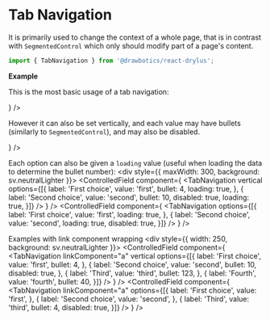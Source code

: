 


# Tab Navigation

It is primarily used to change the context of a whole page, that is in contrast with `SegmentedControl` which only should modify part of a page's content.
```jsx
import { TabNavigation } from '@drawbotics/react-drylus';
```

__Example__

This is the most basic usage of a tab navigation:

<Playground component={TabNavigation}>
  <ControlledField component={
    <TabNavigation
      options={[{
        label: 'First choice',
        value: 'first',
      }, {
        label: 'Second choice',
        value: 'second',
      }, {
        label: 'Third',
        value: 'third',
        bullet: 4,
        disabled: true,
      }]} />
  } />
</Playground>

However it can also be set vertically, and each value may have bullets (similarly to `SegmentedControl`), and may also be disabled.

<Playground>
  <div style={{ maxWidth: 300, background: sv.neutralLighter }}>
    <ControlledField component={
      <TabNavigation
        vertical
        options={[{
          label: 'First choice',
          value: 'first',
          bullet: 4,
        }, {
          label: 'Second choice',
          value: 'second',
          bullet: 10,
          disabled: true,
        }, {
          label: 'Third',
          value: 'third',
          bullet: 123,
        }, {
          label: 'Fourth',
          value: 'fourth',
          bullet: 40,
        }]} />
      } />
  </div>
</Playground>

Each option can also be given a `loading` value (useful when loading the data to determine the bullet number):
<Playground>
  <Flex justify={FlexJustify.SPACE_AROUND}>
    <FlexItem>
      <div style={{ maxWidth: 300, background: sv.neutralLighter }}>
        <ControlledField component={
          <TabNavigation
            vertical
            options={[{
              label: 'First choice',
              value: 'first',
              bullet: 4,
              loading: true,
            }, {
              label: 'Second choice',
              value: 'second',
              bullet: 10,
              disabled: true,
              loading: true,
            }]} />
          } />
      </div>
    </FlexItem>
    <FlexItem>
      <ControlledField component={
        <TabNavigation
          options={[{
            label: 'First choice',
            value: 'first',
            loading: true,
          }, {
            label: 'Second choice',
            value: 'second',
            loading: true,
            disabled: true,
          }]} />
      } />
    </FlexItem>
  </Flex>
</Playground>


Examples with link component wrapping
<Playground>
  <Flex justify={FlexJustify.SPACE_AROUND}>
    <FlexItem>
      <div style={{ width: 250, background: sv.neutralLighter }}>
        <ControlledField component={
          <TabNavigation
            linkComponent="a"
            vertical
            options={[{
              label: 'First choice',
              value: 'first',
              bullet: 4,
            }, {
              label: 'Second choice',
              value: 'second',
              bullet: 10,
              disabled: true,
            }, {
              label: 'Third',
              value: 'third',
              bullet: 123,
            }, {
              label: 'Fourth',
              value: 'fourth',
              bullet: 40,
            }]} />
          } />
      </div>
    </FlexItem>
    <FlexItem>
      <ControlledField component={
        <TabNavigation
          linkComponent="a"
          options={[{
            label: 'First choice',
            value: 'first',
          }, {
            label: 'Second choice',
            value: 'second',
          }, {
            label: 'Third',
            value: 'third',
            bullet: 4,
            disabled: true,
          }]} />
      } />
    </FlexItem>
  </Flex>
</Playground>
